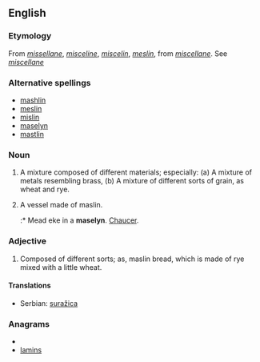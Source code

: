 ==English==

===Etymology===
From {{etyl|ang}} ''[[missellane]]'', ''[[misceline]]'', ''[[miscelin]]'', ''[[meslin]]'', from ''[[miscellane]]''. See ''[[miscellane]]''

===Alternative spellings===
* [[mashlin]]
* [[meslin]]
* [[mislin]]
* [[maselyn]]
* [[mastlin]]

===Noun===
{{en-noun|maslins}}

# A mixture composed of different materials; especially: (a) A mixture of metals resembling brass, (b) A mixture of different sorts of grain, as wheat and rye.
# {{obsolete}} A vessel made of maslin.
#:* Mead eke in a '''maselyn'''. [[w:Chaucer|Chaucer]].

===Adjective===
{{en-adj}}

# Composed of different sorts; as, maslin bread, which is made of rye mixed with a little wheat.

====Translations====
* Serbian: [[suražica]]

===Anagrams===
* {{alphagram|ailmns}}
* [[lamins#English|lamins]]